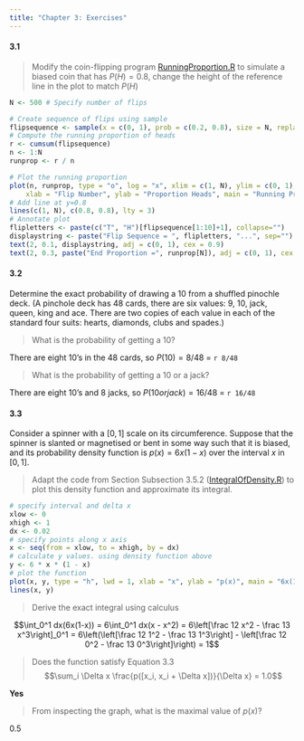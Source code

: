 ```yaml
---
title: "Chapter 3: Exercises"
---
```


#### 3.1

> Modify the coin-flipping program [RunningProportion.R](https://github.com/durtal/dba-ed1/blob/master/code-data/RunningProportion.R) to simulate a biased coin that has $P(H)=0.8$, change the height of the reference line in the plot to match $P(H)$

```r
N <- 500 # Specify number of flips

# Create sequence of flips using sample
flipsequence <- sample(x = c(0, 1), prob = c(0.2, 0.8), size = N, replace = TRUE)
# Compute the running proportion of heads
r <- cumsum(flipsequence)
n <- 1:N
runprop <- r / n

# Plot the running proportion
plot(n, runprop, type = "o", log = "x", xlim = c(1, N), ylim = c(0, 1), cex.axis = 1.1,
    xlab = "Flip Number", ylab = "Proportion Heads", main = "Running Proportion of Heads")
# Add line at y=0.8
lines(c(1, N), c(0.8, 0.8), lty = 3)
# Annotate plot
flipletters <- paste(c("T", "H")[flipsequence[1:10]+1], collapse="")
displaystring <- paste("Flip Sequence = ", flipletters, "...", sep="")
text(2, 0.1, displaystring, adj = c(0, 1), cex = 0.9)
text(2, 0.3, paste("End Proportion =", runprop[N]), adj = c(0, 1), cex = 0.9)
```


#### 3.2

Determine the exact probability of drawing a 10 from a shuffled pinochle deck.  (A pinchole deck has 48 cards, there are six values: 9, 10, jack, queen, king and ace.  There are two copies of each value in each of the standard four suits: hearts, diamonds, clubs and spades.)

> What is the probability of getting a 10?

There are eight 10's in the 48 cards, so $P(10) = 8/48$ = `r 8/48`

> What is the probability of getting a 10 or a jack?

There are eight 10's and 8 jacks, so $P(10 or jack) = 16/48$ = `r 16/48`

#### 3.3

Consider a spinner with a $[0,1]$ scale on its circumference.  Suppose that the spinner is slanted or magnetised or bent in some way such that it is biased, and its probability density function is $p(x) = 6x(1-x)$ over the interval $x$ in $[0,1]$.

> Adapt the code from Section Subsection 3.5.2 ([IntegralOfDensity.R](https://github.com/durtal/dba-ed1/blob/master/code-data/IntegralOfDensity.R)) to plot this density function and approximate its integral.

```r
# specify interval and delta x
xlow <- 0
xhigh <- 1
dx <- 0.02
# specify points along x axis
x <- seq(from = xlow, to = xhigh, by = dx)
# calculate y values. using density function above
y <- 6 * x * (1 - x)
# plot the function
plot(x, y, type = "h", lwd = 1, xlab = "x", ylab = "p(x)", main = "6x(1-x)")
lines(x, y)
```

> Derive the exact integral using calculus

$$\int_0^1 dx(6x(1-x)) = 6\int_0^1 dx(x - x^2) = 6\left[\frac 12 x^2 - \frac 13 x^3\right]_0^1 = 6\left(\left[\frac 12 1^2 - \frac 13 1^3\right] - \left[\frac 12 0^2 - \frac 13 0^3\right]\right) = 1$$

> Does the function satisfy Equation 3.3 $$\sum_i  \Delta x \frac{p([x_i, x_i + \Delta x])}{\Delta x} = 1.0$$

**Yes**

> From inspecting the graph, what is the maximal value of $p(x)$?

0.5